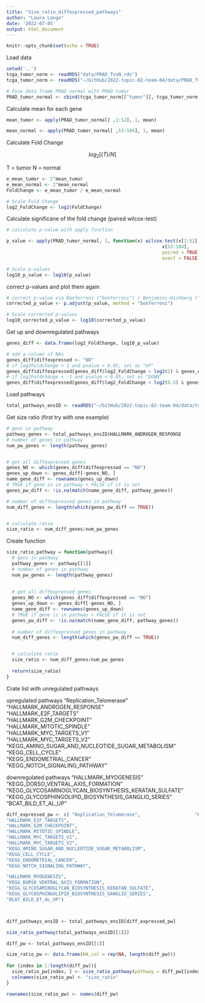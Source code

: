```yaml
---
title: "Size_ratio_diffexpressed_pathways"
author: "Laura Lange"
date: '2022-07-05'
output: html_document
---
```


```r
knitr::opts_chunk$set(echo = TRUE)
```

Load data

```r
setwd('..')
tcga_tumor_norm <- readRDS("data/PRAD_TvsN.rds")
tcga_tumor_norm <- readRDS("~/GitHub/2022-topic-02-team-04/data/PRAD_TvsN.rds")

# Fuse data frame PRAD normal with PRAD tumor
PRAD_tumor_normal <- cbind(tcga_tumor_norm[["tumor"]], tcga_tumor_norm[["normal"]])
```

Calculate mean for each gene 

```r
mean_tumor <- apply(PRAD_tumor_normal[ ,1:52], 1, mean)

mean_normal <- apply(PRAD_tumor_normal[ ,53:104], 1, mean)
```

Calculate Fold Change 

$$
log_2[(T)/N]
$$

T = tumor 
N = normal 

```r
e_mean_tumor <- 2^mean_tumor
e_mean_normal <- 2^mean_normal
FoldChange <- e_mean_tumor / e_mean_normal

# Scale Fold Change 
log2_FoldChange <- log2(FoldChange)
```

Calculate significane of the fold change (paired wilcox-test)

```r
# calculate p-value with apply function 

p_value <- apply(PRAD_tumor_normal, 1, function(x) wilcox.test(x[1:52], 
                                                         x[53:104], 
                                                         paired = TRUE,
                                                         exact = FALSE)$p.value)

# Scale p-values 
log10_p_value <- log10(p_value)
```

correct p-values and plot them again 

```r
# correct p-value via Bonferroni ("bonferroni") / Benjamini-Hichberg ("BH")
corrected_p_value <- p.adjust(p_value, method = "bonferroni")

# Scale corrected p-values 
log10_corrected_p_value <- log10(corrected_p_value)
```

Get up and downregulated pathways 

```r
genes_diff <- data.frame(log2_FoldChange, log10_p_value)

# add a column of NAs
genes_diff$diffexpressed <- "NO"
# if log2Foldchange > 1 and pvalue < 0.05, set as "UP" 
genes_diff$diffexpressed[genes_diff$log2_FoldChange > log2(2) & genes_diff$log10_p_value < log10(0.05)] <- "UP"
# if log2Foldchange < -1 and pvalue < 0.05, set as "DOWN"
genes_diff$diffexpressed[genes_diff$log2_FoldChange < log2(0.5) & genes_diff$log10_p_value < log10(0.05)] <- "DOWN"
```

Load pathways 

```r
total_pathways_ensID <- readRDS("~/GitHub/2022-topic-02-team-04/data/total_pathways_ensID.rds")
```

Get size ratio (first try with one example)

```r
# gens in pathway
pathway_genes <- total_pathways_ensID$HALLMARK_ANDROGEN_RESPONSE
# number of genes in pathway
num_pw_genes <- length(pathway_genes)


# get all diffexpressed genes
genes_NO <- which(genes_diff$diffexpressed == "NO") 
genes_up_down <- genes_diff[-genes_NO, ]
name_gene_diff <- rownames(genes_up_down)
# TRUE if gene is in pathway + FALSE if it is not
genes_pw_diff <- !is.na(match(name_gene_diff, pathway_genes))

# number of diffexpressed genes in pathway
num_diff_genes <- length(which(genes_pw_diff == TRUE))


# calculate ratio
size_ratio <- num_diff_genes/num_pw_genes
```

Create function 

```r
size_ratio_pathway = function(pathway){
  # gens in pathway
  pathway_genes <- pathway[[1]]
  # number of genes in pathway
  num_pw_genes <- length(pathway_genes)
  
  
  # get all diffexpressed genes
  genes_NO <- which(genes_diff$diffexpressed == "NO") 
  genes_up_down <- genes_diff[-genes_NO, ]
  name_gene_diff <- rownames(genes_up_down)
  # TRUE if gene is in pathway + FALSE if it is not
  genes_pw_diff <- !is.na(match(name_gene_diff, pathway_genes))
  
  # number of diffexpressed genes in pathway
  num_diff_genes <- length(which(genes_pw_diff == TRUE))


  # calculate ratio
  size_ratio <- num_diff_genes/num_pw_genes
  
  return(size_ratio)
}
```

Crate list with unregulated pathways

upregulated pathways 
"Replication_Telomerase"                          
"HALLMARK_ANDROGEN_RESPONSE"                      
"HALLMARK_E2F_TARGETS"                            
"HALLMARK_G2M_CHECKPOINT"                         
"HALLMARK_MITOTIC_SPINDLE"                        
"HALLMARK_MYC_TARGETS_V1"                         
"HALLMARK_MYC_TARGETS_V2"                         
"KEGG_AMINO_SUGAR_AND_NUCLEOTIDE_SUGAR_METABOLISM"
"KEGG_CELL_CYCLE"                                 
"KEGG_ENDOMETRIAL_CANCER"                         
"KEGG_NOTCH_SIGNALING_PATHWAY"

downregulated pathways 
"HALLMARK_MYOGENESIS"                                
"KEGG_DORSO_VENTRAL_AXIS_FORMATION"                  
"KEGG_GLYCOSAMINOGLYCAN_BIOSYNTHESIS_KERATAN_SULFATE"
"KEGG_GLYCOSPHINGOLIPID_BIOSYNTHESIS_GANGLIO_SERIES" 
"BCAT_BILD_ET_AL_UP"

```r
diff_expressed_pw <- c( "Replication_Telomerase",                    "HALLMARK_ANDROGEN_RESPONSE",                      
"HALLMARK_E2F_TARGETS",                            
"HALLMARK_G2M_CHECKPOINT",                         
"HALLMARK_MITOTIC_SPINDLE",                        
"HALLMARK_MYC_TARGETS_V1",                         
"HALLMARK_MYC_TARGETS_V2",                       
"KEGG_AMINO_SUGAR_AND_NUCLEOTIDE_SUGAR_METABOLISM",
"KEGG_CELL_CYCLE",                                 
"KEGG_ENDOMETRIAL_CANCER",                        
"KEGG_NOTCH_SIGNALING_PATHWAY",

"HALLMARK_MYOGENESIS",                               
"KEGG_DORSO_VENTRAL_AXIS_FORMATION",                  
"KEGG_GLYCOSAMINOGLYCAN_BIOSYNTHESIS_KERATAN_SULFATE",
"KEGG_GLYCOSPHINGOLIPID_BIOSYNTHESIS_GANGLIO_SERIES", 
"BCAT_BILD_ET_AL_UP")



diff_pathways_ensID <- total_pathways_ensID[diff_expressed_pw]
```


```r


size_ratio_pathway(total_pathways_ensID[[1]])

diff_pw <- total_pathways_ensID[[1]]

size_ratio_pw <- data.frame(NA_col = rep(NA, length(diff_pw)))
  
for (index in 1:length(diff_pw)){
  size_ratio_pw[index, ] <- size_ratio_pathway(pathway = diff_pw[[index]])
  colnames(size_ratio_pw) <- "size_ratio"
}

rownames(size_ratio_pw) <- names(diff_pw)
```


